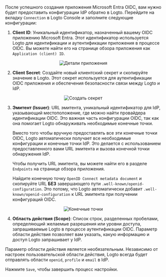После успешного создания приложения Microsoft Entra OIDC, вам нужно будет предоставить конфигурации IdP обратно в Logto. Перейдите на вкладку `Connection` в Logto Console и заполните следующие конфигурации:

1. **Client ID**: Уникальный идентификатор, назначенный вашему OIDC приложению Microsoft Entra. Этот идентификатор используется Logto для идентификации и аутентификации приложения в процессе OIDC. Вы можете найти его на странице обзора приложения как `Application (client) ID`.

<center>
  <img src={applicationDetails} alt="Детали приложения" />
</center>

2. **Client Secret**: Создайте новый клиентский секрет и скопируйте значение в Logto. Этот секрет используется для аутентификации OIDC приложения и обеспечения безопасности связи между Logto и IdP.

<center>
  <img src={createSecret} alt="Создать секрет" />
</center>

3. **Эмитент (Issuer)**: URL эмитента, уникальный идентификатор для IdP, указывающий местоположение, где можно найти провайдера идентификации OIDC. Это важная часть конфигурации OIDC, так как она помогает Logto обнаруживать необходимые конечные точки.

   Вместо того чтобы вручную предоставлять все эти конечные точки OIDC, Logto автоматически получает все необходимые конфигурации и конечные точки IdP. Это делается с использованием предоставленного вами URL эмитента и вызова конечной точки обнаружения IdP.

   Чтобы получить URL эмитента, вы можете найти его в разделе `Endpoints` на странице обзора приложения.

   Найдите конечную точку `OpenID Connect metadata document` и скопируйте URL **БЕЗ** завершающего пути `.well-known/openid-configuration`. Это потому, что Logto автоматически добавит `.well-known/openid-configuration` к URL эмитента при получении конфигураций OIDC.

<center>
  <img src={endpoints} alt="Конечные точки" />
</center>

4. **Область действия (Scope)**: Список строк, разделенных пробелами, определяющий желаемые разрешения или уровни доступа, запрашиваемые Logto в процессе аутентификации OIDC. Параметр области действия позволяет вам указать, какую информацию и доступ Logto запрашивает у IdP.

Параметр области действия является необязательным. Независимо от настроек пользовательской области действия, Logto всегда будет отправлять области `openid`, `profile` и `email` в IdP.

Нажмите `Save`, чтобы завершить процесс настройки.
